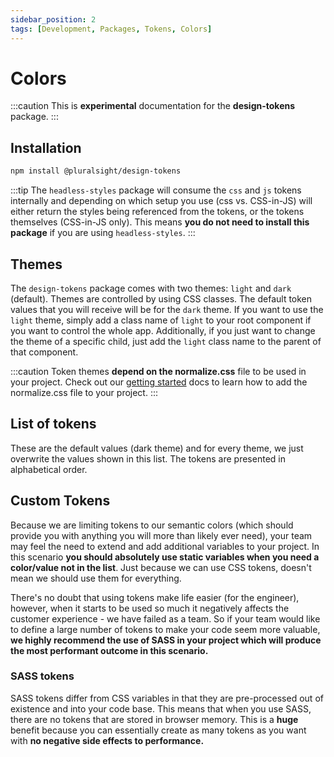 ```yaml
---
sidebar_position: 2
tags: [Development, Packages, Tokens, Colors]
---
```



# Colors

:::caution
This is **experimental** documentation for the **design-tokens** package.
:::

## Installation

```bash npm2yarn
npm install @pluralsight/design-tokens
```

:::tip
The `headless-styles` package will consume the `css` and `js` tokens internally and depending on which setup you use (css vs. CSS-in-JS) will either return the styles being referenced from the tokens, or the tokens themselves (CSS-in-JS only). This means **you do not need to install this package** if you are using `headless-styles`.
:::

## Themes

The `design-tokens` package comes with two themes: `light` and `dark` (default). Themes are controlled by using CSS classes. The default token values that you will receive will be for the `dark` theme. If you want to use the `light` theme, simply add a class name of `light` to your root component if you want to control the whole app. Additionally, if you just want to change the theme of a specific child, just add the `light` class name to the parent of that component.

:::caution
Token themes **depend on the normalize.css** file to be used in your project. Check out our [getting started](../../getting-started/usage.md#normalizecss) docs to learn how to add the normalize.css file to your project.
:::

## List of tokens

These are the default values (dark theme) and for every theme, we just overwrite the values shown in this list. The tokens are presented in alphabetical order.

<TokensColorMap />

## Custom Tokens

Because we are limiting tokens to our semantic colors (which should provide you with anything you will more than likely ever need), your team may feel the need to extend and add additional variables to your project. In this scenario **you should absolutely use static variables when you need a color/value not in the list**. Just because we can use CSS tokens, doesn't mean we should use them for everything.

There's no doubt that using tokens make life easier (for the engineer), however, when it starts to be used so much it negatively affects the customer experience - we have failed as a team. So if your team would like to define a large number of tokens to make your code seem more valuable, **we highly recommend the use of SASS in your project which will produce the most performant outcome in this scenario.**

### SASS tokens

SASS tokens differ from CSS variables in that they are pre-processed out of existence and into your code base. This means that when you use SASS, there are no tokens that are stored in browser memory. This is a **huge** benefit because you can essentially create as many tokens as you want with **no negative side effects to performance.**
